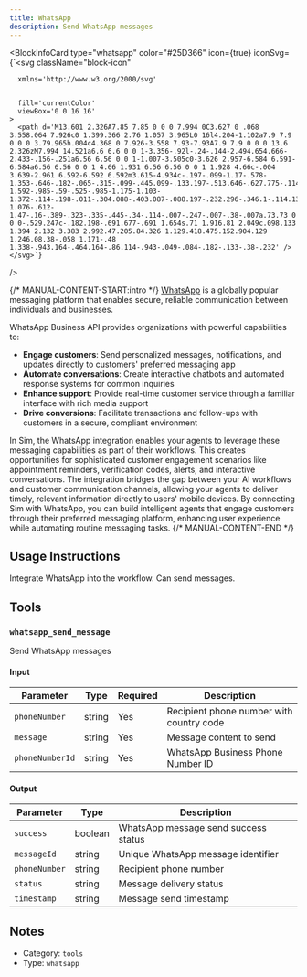 ```yaml
---
title: WhatsApp
description: Send WhatsApp messages
---
```



<BlockInfoCard 
  type="whatsapp"
  color="#25D366"
  icon={true}
  iconSvg={`<svg className="block-icon"
      
      xmlns='http://www.w3.org/2000/svg'
      
      
      fill='currentColor'
      viewBox='0 0 16 16'
    >
      <path d='M13.601 2.326A7.85 7.85 0 0 0 7.994 0C3.627 0 .068 3.558.064 7.926c0 1.399.366 2.76 1.057 3.965L0 16l4.204-1.102a7.9 7.9 0 0 0 3.79.965h.004c4.368 0 7.926-3.558 7.93-7.93A7.9 7.9 0 0 0 13.6 2.326zM7.994 14.521a6.6 6.6 0 0 1-3.356-.92l-.24-.144-2.494.654.666-2.433-.156-.251a6.56 6.56 0 0 1-1.007-3.505c0-3.626 2.957-6.584 6.591-6.584a6.56 6.56 0 0 1 4.66 1.931 6.56 6.56 0 0 1 1.928 4.66c-.004 3.639-2.961 6.592-6.592 6.592m3.615-4.934c-.197-.099-1.17-.578-1.353-.646-.182-.065-.315-.099-.445.099-.133.197-.513.646-.627.775-.114.133-.232.148-.43.05-.197-.1-.836-.308-1.592-.985-.59-.525-.985-1.175-1.103-1.372-.114-.198-.011-.304.088-.403.087-.088.197-.232.296-.346.1-.114.133-.198.198-.33.065-.134.034-.248-.015-.347-.05-.099-.445-1.076-.612-1.47-.16-.389-.323-.335-.445-.34-.114-.007-.247-.007-.38-.007a.73.73 0 0 0-.529.247c-.182.198-.691.677-.691 1.654s.71 1.916.81 2.049c.098.133 1.394 2.132 3.383 2.992.47.205.84.326 1.129.418.475.152.904.129 1.246.08.38-.058 1.171-.48 1.338-.943.164-.464.164-.86.114-.943-.049-.084-.182-.133-.38-.232' />
    </svg>`}
/>

{/* MANUAL-CONTENT-START:intro */}
[WhatsApp](https://www.whatsapp.com/) is a globally popular messaging platform that enables secure, reliable communication between individuals and businesses.

WhatsApp Business API provides organizations with powerful capabilities to:

- **Engage customers**: Send personalized messages, notifications, and updates directly to customers' preferred messaging app
- **Automate conversations**: Create interactive chatbots and automated response systems for common inquiries
- **Enhance support**: Provide real-time customer service through a familiar interface with rich media support
- **Drive conversions**: Facilitate transactions and follow-ups with customers in a secure, compliant environment

In Sim, the WhatsApp integration enables your agents to leverage these messaging capabilities as part of their workflows. This creates opportunities for sophisticated customer engagement scenarios like appointment reminders, verification codes, alerts, and interactive conversations. The integration bridges the gap between your AI workflows and customer communication channels, allowing your agents to deliver timely, relevant information directly to users' mobile devices. By connecting Sim with WhatsApp, you can build intelligent agents that engage customers through their preferred messaging platform, enhancing user experience while automating routine messaging tasks.
{/* MANUAL-CONTENT-END */}


## Usage Instructions

Integrate WhatsApp into the workflow. Can send messages.



## Tools

### `whatsapp_send_message`

Send WhatsApp messages

#### Input

| Parameter | Type | Required | Description |
| --------- | ---- | -------- | ----------- |
| `phoneNumber` | string | Yes | Recipient phone number with country code |
| `message` | string | Yes | Message content to send |
| `phoneNumberId` | string | Yes | WhatsApp Business Phone Number ID |

#### Output

| Parameter | Type | Description |
| --------- | ---- | ----------- |
| `success` | boolean | WhatsApp message send success status |
| `messageId` | string | Unique WhatsApp message identifier |
| `phoneNumber` | string | Recipient phone number |
| `status` | string | Message delivery status |
| `timestamp` | string | Message send timestamp |



## Notes

- Category: `tools`
- Type: `whatsapp`
